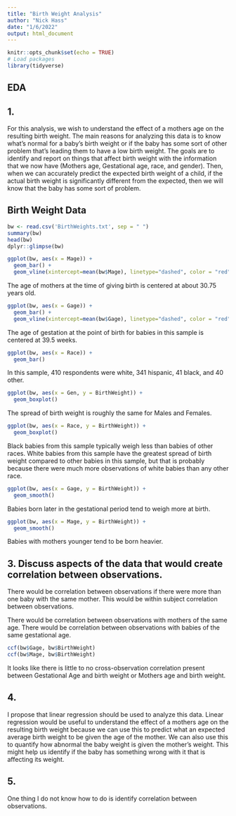 ```yaml
---
title: "Birth Weight Analysis"
author: "Nick Hass"
date: "1/6/2022"
output: html_document
---
```


```r
knitr::opts_chunk$set(echo = TRUE)
# Load packages
library(tidyverse)
```

## EDA

## 1.
For this analysis, we wish to understand the effect of a mothers age on the resulting birth weight.
The main reasons for analyzing this data is to know what's normal for a baby's birth weight or if the baby has some sort of other problem that's leading them to have a low birth weight.
The goals are to identify and report on things that affect birth weight with the information that we now have (Mothers age, Gestational age, race, and gender). Then, when we can accurately predict the expected birth weight of a child, if the actual birth weight is significantly different from the expected, then we will know that the baby has some sort of problem.


## Birth Weight Data

```r
bw <- read.csv('BirthWeights.txt', sep = " ")
summary(bw)
head(bw)
dplyr::glimpse(bw)
```
```r
ggplot(bw, aes(x = Mage)) +
  geom_bar() +
  geom_vline(xintercept=mean(bw$Mage), linetype="dashed", color = "red")
```

The age of mothers at the time of giving birth is centered at about 30.75 years old.

```r
ggplot(bw, aes(x = Gage)) +
  geom_bar() +
  geom_vline(xintercept=mean(bw$Gage), linetype="dashed", color = "red")
```

The age of gestation at the point of birth for babies in this sample is centered at 39.5 weeks.

```r
ggplot(bw, aes(x = Race)) +
  geom_bar()
```

In this sample, 410 respondents were white, 341 hispanic, 41 black, and 40 other.

```r
ggplot(bw, aes(x = Gen, y = BirthWeight)) +
  geom_boxplot()
```

The spread of birth weight is roughly the same for Males and Females.

```r
ggplot(bw, aes(x = Race, y = BirthWeight)) +
  geom_boxplot()
```

Black babies from this sample typically weigh less than babies of other races.
White babies from this sample have the greatest spread of birth weight compared to other babies in this sample, but that is probably because there were much more observations of white babies than any other race.

```r
ggplot(bw, aes(x = Gage, y = BirthWeight)) +
  geom_smooth()
```

Babies born later in the gestational period tend to weigh more at birth.

```r
ggplot(bw, aes(x = Mage, y = BirthWeight)) +
  geom_smooth()
```

Babies with mothers younger tend to be born heavier.


## 3. Discuss aspects of the data that would create correlation between observations.

There would be correlation between observations if there were more than one baby with the same mother. This would be within subject correlation between observations. 

There would be correlation between observations with mothers of the same age.
There would be correlation between observations with babies of the same gestational age.


```r
ccf(bw$Gage, bw$BirthWeight)
ccf(bw$Mage, bw$BirthWeight)
```

It looks like there is little to no cross-observation correlation present between Gestational Age and birth weight or Mothers age and birth weight.


## 4.
I propose that linear regression should be used to analyze this data. Linear regression would be useful to understand the effect of a mothers age on the resulting birth weight because we can use this to predict what an expected average birth weight to be given the age of the mother. We can also use this to quantify how abnormal the baby weight is given the mother's weight. This might help us identify if the baby has something wrong with it that is affecting its weight.


## 5.
One thing I do not know how to do is identify correlation between observations.